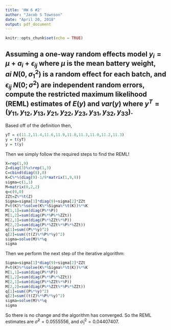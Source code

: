 ```yaml
---
title: 'HW 6 #2'
author: "Jacob S Townson"
date: "April 20, 2018"
output: pdf_document
---
```


```r
knitr::opts_chunk$set(echo = TRUE)
```

## Assuming a one-way random effects model $y_{i} = \mu + a_i + \epsilon_{ij}$ where $\mu$ is the mean battery weight, $ai ~N(0, \sigma_1^2)$ is a random effect for each batch, and $\epsilon_{ij} ~ N(0; \sigma^2)$ are independent random errors, compute the restricted maximum likelihood (REML) estimates of $E(y)$ and $var(y)$ where $y^T = (y_{11}, y_{12}, y_{13}, y_{21}, y_{22}, y_{23}, y_{31}, y_{32}, y_{33})$.

Based off of the definition then, 

```r
yT = c(11.2,11.4,11.6,11.9,11.8,11.3,11.0,11.2,11.3)
y = t(yT)
y = t(y)
```

Then we simply follow the required steps to find the REML!

```r
X=rep(1,9)
Z=diag(3)%x%rep(1,3)
C=cbind(diag(8),0)
K=C%*%(diag(9)-1/9*matrix(1,9,9))
sigma=c(1,1)
M=matrix(0,2,2)
q=c(0,0)
ZZt=Z%*%t(Z)
Sigma=sigma[1]*diag(9)+sigma[2]*ZZt
P=t(K)%*%solve(K%*%Sigma%*%t(K))%*%K
M[1,1]=sum(diag(P%*%P))
M[1,2]=sum(diag(P%*%P%*%ZZt))
M[2,1]=sum(diag(P%*%ZZt%*%P))
M[2,2]=sum(diag(P%*%ZZt%*%P%*%ZZt))
q[1]=sum((P%*%y)^2)
q[2]=sum((t(Z)%*%P%*%y)^2)
sigma=solve(M)%*%q
sigma
```

Then we perform the next step of the iterative algorithm:


```r
Sigma=sigma[1]*diag(9)+sigma[2]*ZZt
P=t(K)%*%solve(K%*%Sigma%*%t(K))%*%K
M[1,1]=sum(diag(P%*%P))
M[1,2]=sum(diag(P%*%P%*%ZZt))
M[2,1]=sum(diag(P%*%ZZt%*%P))
M[2,2]=sum(diag(P%*%ZZt%*%P%*%ZZt))
q[1]=sum((P%*%y)^2)
q[2]=sum((t(Z)%*%P%*%y)^2)
sigma=solve(M)%*%q
sigma
```


So there is no change and the algorithm has converged. So the REML estimates are $\hat{\sigma}^2=0.0555556$, and $\hat{\sigma}_1^2 = 0.04407407$.




